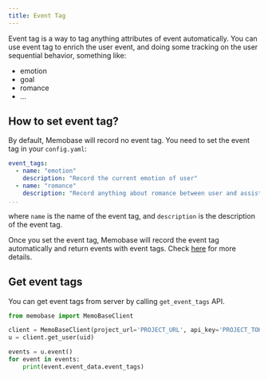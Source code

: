 ```yaml
---
title: Event Tag
---
```


Event tag is a way to tag anything attributes of event automatically.
You can use event tag to enrich the user event, and doing some tracking on the user sequential behavior, something like:
- emotion
- goal
- romance
- ...

## How to set event tag?
By default, Memobase will record no event tag. You need to set the event tag in your `config.yaml`:
```yaml config.yaml
event_tags:
  - name: "emotion"
    description: "Record the current emotion of user"
  - name: "romance"
    description: "Record anything about romance between user and assistant"
...
```
where `name` is the name of the event tag, and `description` is the description of the event tag.

Once you set the event tag, Memobase will record the event tag automatically and return events with event tags.
Check [here](/api-reference/events/get_events) for more details.

## Get event tags
You can get event tags from server by calling `get_event_tags` API.
```python
from memobase import MemoBaseClient

client = MemoBaseClient(project_url='PROJECT_URL', api_key='PROJECT_TOKEN')
u = client.get_user(uid)

events = u.event()
for event in events:
    print(event.event_data.event_tags)
```